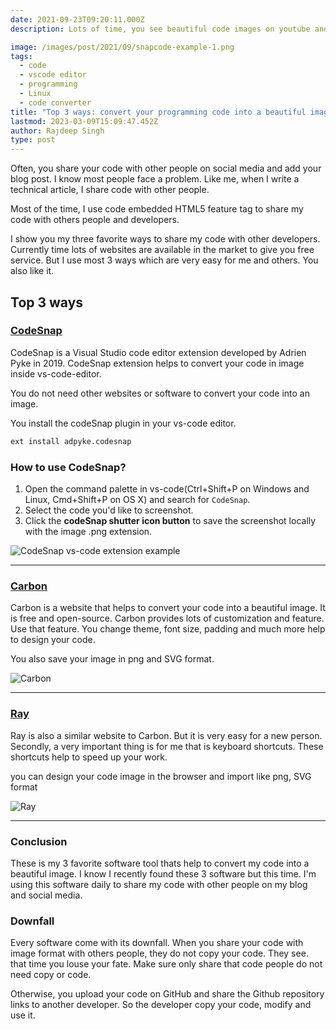```yaml
---
date: 2021-09-23T09:20:11.000Z
description: Lots of time, you see beautiful code images on youtube and blogs. Right now, we have learned how to create beautiful images with my code freely.

image: /images/post/2021/09/snapcode-example-1.png
tags:
  - code
  - vscode editor
  - programming
  - Linux
  - code converter
title: "Top 3 ways: convert your programming code into a beautiful image"
lastmod: 2023-03-09T15:09:47.452Z
author: Rajdeep Singh
type: post
---
```


Often, you share your code with other people on social media and add your blog post. I know most people face a problem. Like me, when I write a technical
article, I share code with other people. 

Most of the time, I use code embedded HTML5 feature tag to share my code with others people and developers.

I show you my three favorite ways to share my code with other developers. Currently time lots of websites are available in the market to give you free service. But
I use most 3 ways which are very easy for me and others. You also like it.

## Top 3 ways

### [CodeSnap](https://marketplace.visualstudio.com/items?itemName=adpyke.codesnap)

CodeSnap is a Visual Studio code editor extension developed by Adrien Pyke in 2019. CodeSnap extension helps to convert your code in image inside
vs-code-editor.

You do not need other websites or software to convert your code into an image.

You install the codeSnap plugin in your vs-code editor.

```bash
ext install adpyke.codesnap
```

### How to use CodeSnap?

1. Open the command palette in vs-code(Ctrl+Shift+P on Windows and Linux, Cmd+Shift+P on OS X) and search for `CodeSnap`.
2. Select the code you'd like to screenshot.
3. Click the **codeSnap shutter icon button** to save the screenshot locally with the image .png extension.

![CodeSnap vs-code extension example](/images/post/2021/09/snapcode-example.png "CodeSnap vs-code extension example")

---

### [Carbon](https://carbon.now.sh/)

Carbon is a website that helps to convert your code into a beautiful image. It is free and open-source. Carbon provides lots of customization and feature. Use
that feature. You change theme, font size, padding and much more help to design your code.

You also save your image in png and SVG format.

![Carbon](/images/post/2021/09/carbon-website-.png "Carbon")

---

### [Ray](https://ray.so/)

Ray is also a similar website to Carbon. But it is very easy for a new person. Secondly, a very important thing is for me that is keyboard shortcuts. These
shortcuts help to speed up your work. 

you can design your code image in the browser and import like png, SVG format

![Ray](/images/post/2021/09/ray-website.png "Ray")

---

### Conclusion

These is my 3 favorite software tool thats help to convert my code into a beautiful image. I know I recently found these 3 software but this time. I'm using this
software daily to share my code with other people on my blog and social media.

### Downfall

Every software come with its downfall. When you share your code with image format with others people, they do not copy your code. They see. that time you
louse your fate. Make sure only share that code people do not need copy or code.

Otherwise, you upload your code on GitHub and share the Github repository links to another developer. So the developer copy your code, modify and use it.
